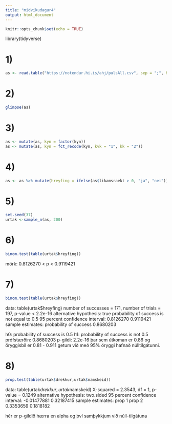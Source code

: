 ```yaml
---
title: "midvikudagur4"
output: html_document
---
```


```r
knitr::opts_chunk$set(echo = TRUE)
```

library(tidyverse)

# 1)
```r
as <- read.table("https://notendur.hi.is/ahj/pulsAll.csv", sep = ";", header = T)

```

# 2)
```r
glimpse(as)
```

# 3)
```r
as <- mutate(as, kyn = factor(kyn))
as <- mutate(as, kyn = fct_recode(kyn, kvk = "1", kk = "2"))
```

# 4)
```r
as <- as %>% mutate(hreyfing = ifelse(as$likamsraekt > 0, "ja", "nei"))

```


# 5)
```r
set.seed(37) 
urtak <-sample_n(as, 200)
```



# 6)
```r
binom.test(table(urtak$hreyfing))

```
mörk: 0.8126270 < p < 0.9119421


# 7)
```r
binom.test(table(urtak$hreyfing))

```

data:  table(urtak$hreyfing)
number of successes = 171, number of trials = 197, p-value < 2.2e-16
alternative hypothesis: true probability of success is not equal to 0.5
95 percent confidence interval:
  0.8126270 0.9119421
sample estimates:
probability of success 
0.8680203 

h0: probability of success is 0.5
h1: probability of success is not 0.5
prófstærðin: 0.8680203
p-gildi: 2.2e-16
þar sem útkoman er 0.86 og öryggisbil er 0.81 - 0.911 getum við með 95% öryggi
hafnað núlltilgátunni.

# 8)
```r
prop.test(table(urtak$drekkur,urtak$namskeid))
```
data:  table(urtak$drekkur, urtak$namskeid)
X-squared = 2.3543, df = 1, p-value = 0.1249
alternative hypothesis: two.sided
95 percent confidence interval:
  -0.01477881  0.32187415
sample estimates:
  prop 1    prop 2 
0.3353659 0.1818182 

hér er p-gildið hærra en alpha og því samþykkjum við núll-tilgátuna
